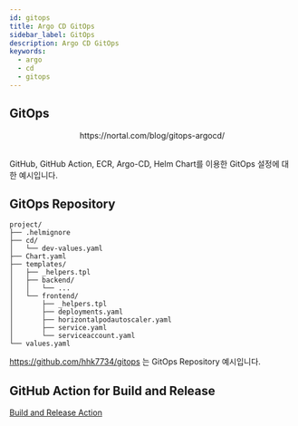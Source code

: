 ```yaml
---
id: gitops
title: Argo CD GitOps
sidebar_label: GitOps
description: Argo CD GitOps
keywords:
  - argo
  - cd
  - gitops
---
```



## GitOps

<center>
	<Image
		img={require("@site/static/img/mlops/mlops/event/argo-cd/argo-cd-gitops.png")}
		width={600}
	/>
</center>
<center>https://nortal.com/blog/gitops-argocd/</center>
<br />

GitHub, GitHub Action, ECR, Argo-CD, Helm Chart를 이용한 GitOps 설정에 대한 예시입니다.

## GitOps Repository

```shell
project/
├── .helmignore
├── cd/
│   └── dev-values.yaml
├── Chart.yaml
├── templates/
│   ├── _helpers.tpl
│   ├── backend/
│   │   └── ...
│   └── frontend/
│       ├── _helpers.tpl
│       ├── deployments.yaml
│       ├── horizontalpodautoscaler.yaml
│       ├── service.yaml
│       └── serviceaccount.yaml
└── values.yaml
```

https://github.com/hhk7734/gitops 는 GitOps Repository 예시입니다.

## GitHub Action for Build and Release

[Build and Release Action](https://github.com/hhk7734/wiki.loliot.net/blob/main/.github/workflows/build-and-release.yaml)
